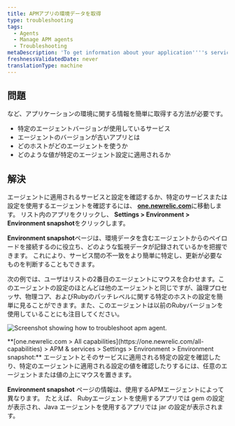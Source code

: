 ```yaml
---
title: APMアプリの環境データを取得
type: troubleshooting
tags:
  - Agents
  - Manage APM agents
  - Troubleshooting
metaDescription: 'To get information about your application''''s services, agent versions, and other settings, use APM''s Environment snapshot page.'
freshnessValidatedDate: never
translationType: machine
---
```


## 問題

など、アプリケーションの環境に関する情報を簡単に取得する方法が必要です。

* 特定のエージェントバージョンが使用しているサービス
* エージェントのバージョンが古いアプリとは
* どのホストがどのエージェントを使うか
* どのような値が特定のエージェント設定に適用されるか

## 解決

エージェントに適用されるサービスと設定を確認するか、特定のサービスまたは設定を使用するエージェントを確認するには、 <DNT>**[one.newrelic.com](https://one.newrelic.com/all-capabilities)**</DNT>に移動します。 リスト内のアプリをクリックし、 <DNT>**Settings > Environment > Environment snapshot**</DNT>をクリックします。

<DNT>**Environment snapshot**</DNT>ページは、環境データを含むエージェントからのペイロードを接続するのに役立ち、どのような監視データが記録されているかを把握できます。 これにより、サービス間の不一致をより簡単に特定し、更新が必要なものを判断することもできます。

次の例では、ユーザはリストの2番目のエージェントにマウスを合わせます。このエージェントの設定のほとんどは他のエージェントと同じですが、論理プロセッサ、物理コア、およびRubyのパッチレベルに関する特定のホストの設定を簡単に見ることができます。また、このエージェントは以前のRubyバージョンを使用していることにも注目してください。

<img
  title="troubleshooting-apm-environment.png"
  alt="Screenshot showing how to troubleshoot apm agent."
  src="/images/apm_screenshot-full_environment-UI.webp"
/>

<figcaption>
  <DNT>**[one.newrelic.com > All capabilities](https://one.newrelic.com/all-capabilities) > APM & services > Settings > Environment > Environment snapshot:**</DNT> エージェントとそのサービスに適用される特定の設定を確認したり、特定のエージェントに適用される設定の値を確認したりするには、任意のエージェントまたは値の上にマウスを置きます。
</figcaption>

<DNT>**Environment snapshot**</DNT> ページの情報は、使用するAPMエージェントによって異なります。 たとえば、 Rubyエージェントを使用するアプリでは gem の設定が表示され、Java エージェントを使用するアプリでは jar の設定が表示されます。
